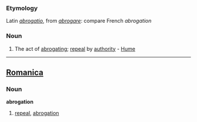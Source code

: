 ===Etymology===
Latin ''[[abrogatio]]'', from ''[[abrogare]]'': compare French ''abrogation''
===Noun===
#The act of [[abrogating]]; [[repeal]] by [[authority]] - [[Hume]]
----

==[[Romanica]]==
===Noun===
<b>abrogation</b>
#[[repeal]], [[abrogation]]